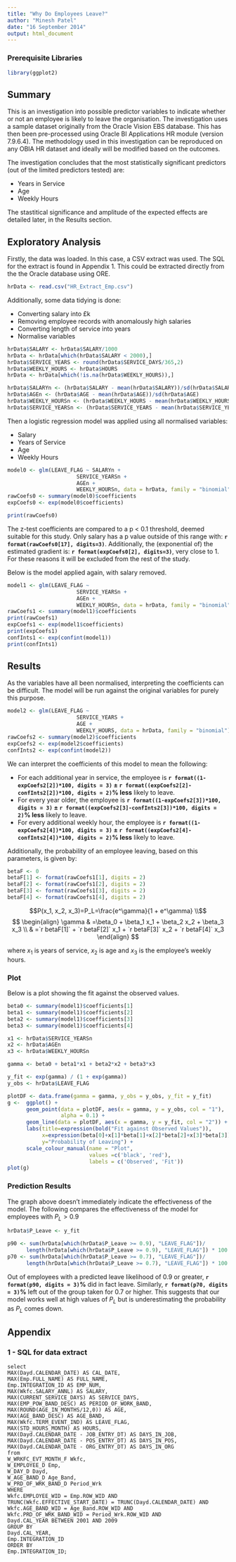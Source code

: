 ```yaml
---
title: "Why Do Employees Leave?"
author: "Minesh Patel"
date: "16 September 2014"
output: html_document
---
```

### Prerequisite Libraries
```r
library(ggplot2)
```


## Summary
This is an investigation into possible predictor variables to indicate whether 
or not an employee is likely to leave the organisation. The investigation uses 
a sample dataset originally from the Oracle Vision EBS database. This has then
been pre-processed using Oracle BI Applications HR module (version 7.9.6.4). The
methodology used in this investigation can be reproduced on any OBIA HR dataset
and ideally will be modified based on the outcomes. 

The investigation concludes that the most statistically significant predictors
(out of the limited predictors tested) are:

- Years in Service
- Age
- Weekly Hours

The stastitical significance and amplitude of the expected effects are detailed
later, in the Results section.

## Exploratory Analysis
Firstly, the data was loaded. In this case, a CSV extract was used. The SQL for
the extract is found in Appendix 1. This could be extracted directly from the
the Oracle database using ORE.

```r
hrData <- read.csv("HR_Extract_Emp.csv")
```

Additionally, some data tidying is done:

- Converting salary into £k
- Removing employee records with anomalously high salaries
- Converting length of service into years
- Normalise variables

```r
hrData$SALARY <- hrData$SALARY/1000
hrData <- hrData[which(hrData$SALARY < 2000),]
hrData$SERVICE_YEARS <- round(hrData$SERVICE_DAYS/365,2)
hrData$WEEKLY_HOURS <- hrData$HOURS
hrData <- hrData[which(!is.na(hrData$WEEKLY_HOURS)),]

hrData$SALARYn <- (hrData$SALARY - mean(hrData$SALARY))/sd(hrData$SALARY)
hrData$AGEn <- (hrData$AGE - mean(hrData$AGE))/sd(hrData$AGE)
hrData$WEEKLY_HOURSn <- (hrData$WEEKLY_HOURS - mean(hrData$WEEKLY_HOURS))/sd(hrData$WEEKLY_HOURS)
hrData$SERVICE_YEARSn <- (hrData$SERVICE_YEARS - mean(hrData$SERVICE_YEARS))/sd(hrData$SERVICE_YEARS)
```

Then a logistic regression model was applied using all normalised variables:

- Salary
- Years of Service
- Age
- Weekly Hours

```r
model0 <- glm(LEAVE_FLAG ~ SALARYn + 
                      SERVICE_YEARSn + 
                      AGEn + 
                      WEEKLY_HOURSn, data = hrData, family = "binomial")
rawCoefs0 <- summary(model0)$coefficients
expCoefs0 <- exp(model0$coefficients)

print(rawCoefs0)
```

The z-test coefficients are compared to a p < 0.1 threshold, deemed suitable for
this study. Only salary has a p value outside of this range with: 
**`r format(rawCoefs0[17], digits=3)`**. Additionally, the (exponential of) the
estimated gradient is: **`r format(expCoefs0[2], digits=3)`**, very close to 1. 
For these reasons it will be excluded from the rest of the study. 

Below is the model applied again, with salary removed.

```r
model1 <- glm(LEAVE_FLAG ~ 
                      SERVICE_YEARSn + 
                      AGEn + 
                      WEEKLY_HOURSn, data = hrData, family = "binomial")
rawCoefs1 <- summary(model1)$coefficients
print(rawCoefs1)
expCoefs1 <- exp(model1$coefficients)
print(expCoefs1)
confInts1 <- exp(confint(model1))
print(confInts1)
```

## Results

As the variables have all been normalised, interpreting the coefficients can be 
difficult. The model will be run against the original variables for purely this
purpose.

```r
model2 <- glm(LEAVE_FLAG ~ 
                      SERVICE_YEARS + 
                      AGE + 
                      WEEKLY_HOURS, data = hrData, family = "binomial")
rawCoefs2 <- summary(model2)$coefficients
expCoefs2 <- exp(model2$coefficients)
confInts2 <- exp(confint(model2))
```

We can interpret the coefficients of this model to mean the following:

- For each additional year in service, the employee is 
**`r format((1-expCoefs2[2])*100, digits = 3)` $\pm$
`r format((expCoefs2[2]-confInts2[2])*100, digits = 2)`% less** likely to leave.
- For every year older, the employee is 
**`r format((1-expCoefs2[3])*100, digits = 3)` $\pm$
`r format((expCoefs2[3]-confInts2[3])*100, digits = 2)`% less** likely to leave.
- For every additional weekly hour, the employee is 
**`r format((1-expCoefs2[4])*100, digits = 3)` $\pm$
`r format((expCoefs2[4]-confInts2[4])*100, digits = 2)`% less** likely to leave.

Additionally, the probability of an employee leaving, based on this parameters,
is given by:

```r
betaF <- 0
betaF[1] <- format(rawCoefs1[1], digits = 2)
betaF[2] <- format(rawCoefs1[2], digits = 2)
betaF[3] <- format(rawCoefs1[3], digits = 2)
betaF[4] <- format(rawCoefs1[4], digits = 2)
```

$$P(x_1, x_2, x_3)=P_L=\frac{e^\gamma}{1 + e^\gamma} \\$$
$$
\begin{align}
\gamma & =\beta_0 + \beta_1 x_1 + \beta_2 x_2 + \beta_3 x_3 \\
& =`r betaF[1]` + `r betaF[2]` x_1 + `r betaF[3]` x_2 + `r betaF[4]` x_3
\end{align}
$$

where $x_1$ is years of service, $x_2$ is age and $x_3$ is the employee's
weekly hours.

### Plot
Below is a plot showing the fit against the observed values.

```r
beta0 <- summary(model1)$coefficients[1]
beta1 <- summary(model1)$coefficients[2]
beta2 <- summary(model1)$coefficients[3]
beta3 <- summary(model1)$coefficients[4]

x1 <- hrData$SERVICE_YEARSn
x2 <- hrData$AGEn
x3 <- hrData$WEEKLY_HOURSn

gamma <- beta0 + beta1*x1 + beta2*x2 + beta3*x3

y_fit <- exp(gamma) / (1 + exp(gamma))
y_obs <- hrData$LEAVE_FLAG

plotDF <- data.frame(gamma = gamma, y_obs = y_obs, y_fit = y_fit)
g <-  ggplot() + 
      geom_point(data = plotDF, aes(x = gamma, y = y_obs, col = "1"), 
                 alpha = 0.1) + 
      geom_line(data = plotDF, aes(x = gamma, y = y_fit, col = "2")) + 
      labs(title=expression(bold("Fit against Observed Values")),
           x=expression(beta[0]+x[1]*beta[1]+x[2]*beta[2]+x[3]*beta[3]), 
           y="Probability of Leaving") +
      scale_colour_manual(name = "Plot",
                          values =c('black', 'red'), 
                          labels = c('Observed', 'Fit'))
plot(g)
```

### Prediction Results
The graph above doesn't immediately indicate the effectiveness of the model. The
following compares the effectiveness of the model for employees with $P_L > 0.9$
```r
hrData$P_Leave <- y_fit

p90 <- sum(hrData[which(hrData$P_Leave >= 0.9), "LEAVE_FLAG"])/
      length(hrData[which(hrData$P_Leave >= 0.9), "LEAVE_FLAG"]) * 100
p70 <- sum(hrData[which(hrData$P_Leave >= 0.7), "LEAVE_FLAG"])/
      length(hrData[which(hrData$P_Leave >= 0.7), "LEAVE_FLAG"]) * 100
```
Out of employees with a predicted leave likelihood of 0.9 or greater, 
**`r format(p90, digits = 3)`%** did in fact leave. Similarly, 
**`r format(p70, digits = 3)`%** left out of the group taken for 0.7 or higher.
This suggests that our model works well at high values of $P_L$ but is 
underestimating the probability as $P_L$ comes down.

## Appendix
### 1 - SQL for data extract
```
select
MAX(Dayd.CALENDAR_DATE) AS CAL_DATE,
MAX(Emp.FULL_NAME) AS FULL_NAME,
Emp.INTEGRATION_ID AS EMP_NUM,
MAX(Wkfc.SALARY_ANNL) AS SALARY, 
MAX(CURRENT_SERVICE_DAYS) AS SERVICE_DAYS, 
MAX(EMP_POW_BAND_DESC) AS PERIOD_OF_WORK_BAND,
MAX(ROUND(AGE_IN_MONTHS/12,0)) AS AGE,
MAX(AGE_BAND_DESC) AS AGE_BAND,
MAX(Wkfc.TERM_EVENT_IND) AS LEAVE_FLAG,
MAX(STD_HOURS_MONTH) AS HOURS,
MAX(Dayd.CALENDAR_DATE - JOB_ENTRY_DT) AS DAYS_IN_JOB,
MAX(Dayd.CALENDAR_DATE - POS_ENTRY_DT) AS DAYS_IN_POS,
MAX(Dayd.CALENDAR_DATE - ORG_ENTRY_DT) AS DAYS_IN_ORG
from
W_WRKFC_EVT_MONTH_F Wkfc,
W_EMPLOYEE_D Emp,
W_DAY_D Dayd,
W_AGE_BAND_D Age_Band,
W_PRD_OF_WRK_BAND_D Period_Wrk
WHERE
Wkfc.EMPLOYEE_WID = Emp.ROW_WID AND
TRUNC(Wkfc.EFFECTIVE_START_DATE) = TRUNC(Dayd.CALENDAR_DATE) AND
Wkfc.AGE_BAND_WID = Age_Band.ROW_WID AND
Wkfc.PRD_OF_WRK_BAND_WID = Period_Wrk.ROW_WID AND
Dayd.CAL_YEAR BETWEEN 2001 AND 2009
GROUP BY 
Dayd.CAL_YEAR,
Emp.INTEGRATION_ID
ORDER BY
Emp.INTEGRATION_ID;
```
